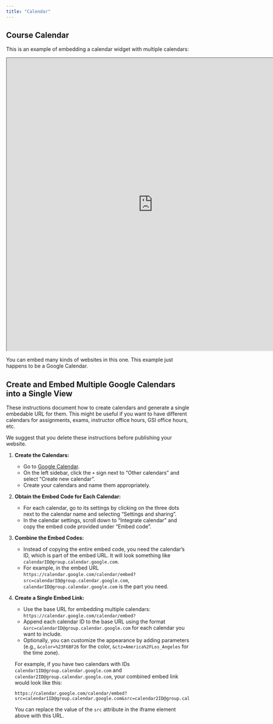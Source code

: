 ```yaml
---
title: "Calendar"
---
```


## Course Calendar

This is an example of embedding a calendar widget with multiple calendars:

<iframe src="https://calendar.google.com/calendar/embed?height=600&wkst=1&bgcolor=%23ffffff&ctz=America%2FLos_Angeles&showTitle=0&mode=WEEK&src=Y190OGE0MzY1cGhmY20wMGUyOW1oMXVha3Fuc0Bncm91cC5jYWxlbmRhci5nb29nbGUuY29t&src=Y19wZjBhcmZlYnBndGtiNTJlb25jbzNxMmVwMEBncm91cC5jYWxlbmRhci5nb29nbGUuY29t&src=Y19hZWNnMGE0djVlYmdjbDh0amo3cTcyNm9wNEBncm91cC5jYWxlbmRhci5nb29nbGUuY29t&src=Y19pZmlxOTA3MGI5OGprMDJoYnI4cDM3djNlc0Bncm91cC5jYWxlbmRhci5nb29nbGUuY29t&src=c_469240f03417bcbdddb731b455bbff98dba55de11c5afb03fff0657e39522b54%40group.calendar.google.com&color=%237CB342&color=%23795548&color=%233F51B5&color=%23D50000&color=%235229A3" height=800 width=800 title="an embedded website (could be a calendar)"></iframe>

You can embed many kinds of websites in this one. This example just happens to be a Google Calendar.

## Create and Embed Multiple Google Calendars into a Single View

These instructions document how to create calendars and generate a single embedable URL for them. This might be useful if you want to have different calendars for assignments, exams, instructor office hours, GSI office hours, etc.

We suggest that you delete these instructions before publishing your website.

1. **Create the Calendars:**
   - Go to [Google Calendar](https://calendar.google.com/).
   - On the left sidebar, click the `+` sign next to "Other calendars" and select "Create new calendar".
   - Create your calendars and name them appropriately.

2. **Obtain the Embed Code for Each Calendar:**
   - For each calendar, go to its settings by clicking on the three dots next to the calendar name and selecting "Settings and sharing".
   - In the calendar settings, scroll down to "Integrate calendar" and copy the embed code provided under "Embed code".

3. **Combine the Embed Codes:**
   - Instead of copying the entire embed code, you need the calendar's ID, which is part of the embed URL. It will look something like `calendarID@group.calendar.google.com`.
   - For example, in the embed URL `https://calendar.google.com/calendar/embed?src=calendarID@group.calendar.google.com`, `calendarID@group.calendar.google.com` is the part you need.

4. **Create a Single Embed Link:**
   - Use the base URL for embedding multiple calendars: `https://calendar.google.com/calendar/embed?`
   - Append each calendar ID to the base URL using the format `&src=calendarID@group.calendar.google.com` for each calendar you want to include.
   - Optionally, you can customize the appearance by adding parameters (e.g., `&color=%23F6BF26` for the color, `&ctz=America%2FLos_Angeles` for the time zone).

   For example, if you have two calendars with IDs `calendar1ID@group.calendar.google.com` and `calendar2ID@group.calendar.google.com`, your combined embed link would look like this:

   ```plaintext
   https://calendar.google.com/calendar/embed?src=calendar1ID@group.calendar.google.com&src=calendar2ID@group.calendar.google.com
   ```

   You can replace the value of the `src` attribute in the iframe element above with this URL.
